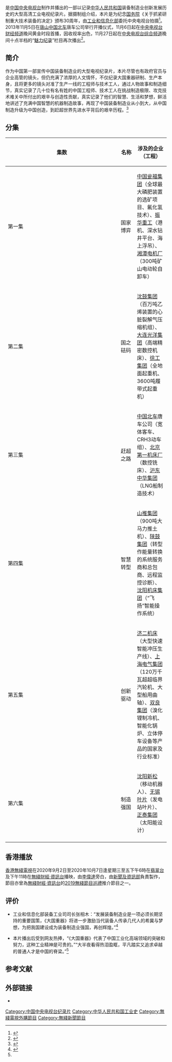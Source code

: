 {{Fanpov|time=2022-06-24T06:46:55+00:00}}
{{电视节目信息框
| 名称       = 大国重器<br>''The Pillars of a Great Power''
| 图片       = [[File:Daguozhongqi.JPG|300px]]
| 图说       = 纪录片截图
| 类型       = [[纪录片|纪录片]]
| 格式       = [[工业|工业]]
| 原创       = 
| 导演       = 刘宝恒（总导演）
| 制片人     = 魏地春、苏波（总制片人）
| 副制片人   = 
| 监制       = 
| 旁白       = 李立宏（中国）<br>李偉達（香港，第二季）
| 主题曲     = 《天工开物》
| 作曲       = 吕远
| 国家       = {{CHN}}
| 地区       = 
| 語言       = [[汉语普通话|汉语普通话]]
| 季数       = 
| 集数       = 6
| 每集长     = 50分钟
| 年份       = 2013年
| 外景       = 
| 机位       = 
| 制作公司   = 中国中央电视台
| 电视台     = [[中国中央电视台财经频道|中国中央电视台财经频道]]
| 视频制式   = 16:9 HDTV
| 音频制式   = 
| 首播国家   = {{CHN}}
| 首播地区   = 
| 开始       =  2013年11月6日
| 結束       =  11月11日
| 官方网站   = http://jingji.cntv.cn/special/daguozhongqi/
}}
{{engname|《大国重器》|The Pillars of a Great Power}}是[[中国中央电视台|中国中央电视台]]制作并播出的一部以记录[[中华人民共和国|中华人民共和国]]装备制造业创新发展历史的大型高清工业电视纪录片。据摄制组介绍，本片是为纪念[[中华人民共和国国务院|国务院]]《关于抓紧研制重大技术装备的决定》颁布30周年，由[[中华人民共和国工业和信息化部|工业和信息化部]]委托中央电视台拍摄<ref>{{cite web|title=中国首部大型工业电视纪录片《大国重器》6日开播|url=http://www.chinanews.com/yl/2013/11-05/5467051.shtml|work=中国新闻网|date=2013-11-05|accessdate=2014-03-01|archive-date=2019-07-27|archive-url=https://web.archive.org/web/20190727083531/http://www.chinanews.com/yl/2013/11-05/5467051.shtml|dead-url=no}}</ref>。2013年11月5日在[[唐山|唐山]][[中国北车|中国北车]]唐车公司举行开播仪式，11月6日起在[[中央电视台财经频道|中央电视台财经频道]]晚间黄金时段首播，因收视率出色，11月27日起在[[中央电视台综合频道|中央电视台综合频道]]晚间十点半档的“[[魅力纪录|魅力纪录]]”栏目再次播出<ref name=a>{{cite web|title=纪录片《大国重器》受网友热捧 央视决定本月重播|url=http://news.163.com/13/1123/07/9EBL8EU500014JB5.html|work=中国经济网|date=2013-11-23|accessdate=2014-03-01|archive-url=https://web.archive.org/web/20140305170406/http://news.163.com/13/1123/07/9EBL8EU500014JB5.html|archive-date=2014-03-05|dead-url=yes}}</ref>。

== 简介 ==
作为中国第一部宣传中国装备制造业的大型电视纪录片，本片尽管也有政府官员与企业高管的镜头，但仍充满了浓厚的人文情怀，不仅纪录大国重器研制、生产本身，且将更多的镜头对准了生产一线的工程师与技术工人，通过人物故事和制造细节，真实记录了几十位有名有姓的中国工程师、技术工人在挑战制造极限、攻克技术难关中所付出的艰辛与创造性贡献，真实记录了他们的智慧、生活和梦想，鲜活地讲述了充满中国智慧的机器制造故事，再现了中国装备制造业从小到大，从中国制造升级为中国创造，到赶超世界先进水平背后的艰辛历程。<ref>{{cite web|title=观影热议：由《大国重器》引起的忧虑与设想|url=http://www.ccm-1.com/2013/1128/66437.html|work=中国工业报|date=2013-11-28|accessdate=2014-03-01|archive-date=2019-07-29|archive-url=https://web.archive.org/web/20190729054612/http://www.ccm-1.com/2013/1128/66437.html|dead-url=yes}}</ref>

== 分集 ==
{| class="wikitable" style="width:60%"
|-
!width=7%| 集数
!width=10%| 名称
!width=43%| 涉及的企业（工程）
|-
|第一集||国家博弈||[[中国瓮福集团|中国瓮福集团]]（全球最大磷肥装置的选矿项目、氟化氢技术）、[[振华重工|振华重工]]（港机、深水钻井平台、海上浮吊）、[[湘潭电机厂|湘潭电机厂]]（300吨矿山电动轮自卸车）
|-
|第二集||国之砝码||[[沈鼓集团|沈鼓集团]]（百万吨乙烯装置的心脏裂解气压缩机组）、[[大连光洋集团|大连光洋集团]]（高端精密数控机床）、[[徐工集团|徐工集团]]（全地面起重机、3600吨履带式起重机）
|-
|第三集||赶超之路||[[中国北车|中国北车]]唐车公司（宽体客车、CRH3动车组）、[[北京第一机床厂|北京第一机床厂]]（数控铣床）、[[沪东中华集团|沪东中华集团]]（LNG船制造技术）
|-
|第四集||智慧转型||[[山推集团|山推集团]]（900吨大马力推土机）、[[陕鼓集团|陕鼓集团]]（转型作能量转换的系统服务商和总包商、远程监控诊断）、[[沈阳机床集团|沈阳机床集团]]（“飞扬”智能操作系统）
|-
|第五集||创新驱动||[[济二机床|济二机床]]（大型快速智能冲压生产线）、[[上海电气集团|上海电气集团]]（120万千瓦超超临界汽轮机、大型船用曲轴）、[[双良集团|双良集团]]（溴化锂制冷机、智能化锅炉、立体停车设备等产品的国家及行业标准）
|-
|第六集||制造强国||[[沈阳新松|沈阳新松]]（移动机器人）、[[无锡叶片|无锡叶片]]（发电站叶片）、[[正泰集团|正泰集团]]（太阳能设计）
|-
|}

==香港播放==
[[香港|香港]][[電視廣播有限公司|無綫電視]]在2020年9月2日至2020年10月7日逢星期三至五下午6時在[[翡翠台|翡翠台]]及下午11時在[[無綫財經·資訊台|無綫財經·資訊台]]播映，由[[李偉達|李偉達]]旁白，由[[無綫新聞|新聞及資訊部]]負責製作，節目亦曾為[[無綫財經·資訊台|無綫財經·資訊台]]的[[2019無綫節目巡禮|2019無綫節目巡禮]]推介節目之一。

== 评价 ==
* 工业和信息化部装备工业司司长张相木：“发展装备制造业是一项必须长期坚持的重要国策，《大国重器》将进一步激励当代装备人传承几代人的希冀与梦想，为把我国建设成为装备制造业强国，再创辉煌。”<ref>{{cite web|title=讲中国装备故事《大国重器》央视开播|url=http://info.cncma.org/2013/12/03162117201.shtml|work=中国工程机械工业协会|date=2013-12-03|accessdate=2014-03-01|archive-date=2018-10-05|archive-url=https://web.archive.org/web/20181005210419/http://info.cncma.org/2013/12/03162117201.shtml|dead-url=no}}</ref>

* 本片播出后受到网友热捧，“《大国重器》代表了中国工业化高端领域的突破和努力，这种工业精神是可贵的。”“大半夜看得热泪盈眶，平凡踏实又追求卓越的普通人才是中国的脊梁。”<ref name=a/>

== 参考文献 ==
{{reflist}}

== 外部链接 ==
* {{douban}}

{{無綫電視新聞節目}}

{{DEFAULTSORT:Da大}}
[[Category:中国中央电视台纪录片|Category:中国中央电视台纪录片]]
[[Category:中华人民共和国工业史|Category:中华人民共和国工业史]]
[[Category:無綫電視外購節目|Category:無綫電視外購節目]]
[[Category:無綫新聞節目|Category:無綫新聞節目]]